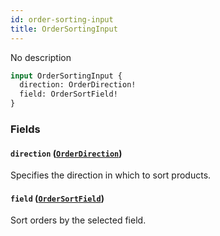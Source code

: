 ```yaml
---
id: order-sorting-input
title: OrderSortingInput
---
```


No description

```graphql
input OrderSortingInput {
  direction: OrderDirection!
  field: OrderSortField!
}
```

### Fields

#### `direction` ([`OrderDirection`](../../../developer/api-reference/enums/order-direction))

Specifies the direction in which to sort products.

#### `field` ([`OrderSortField`](../../../developer/api-reference/enums/order-sort-field))

Sort orders by the selected field.
